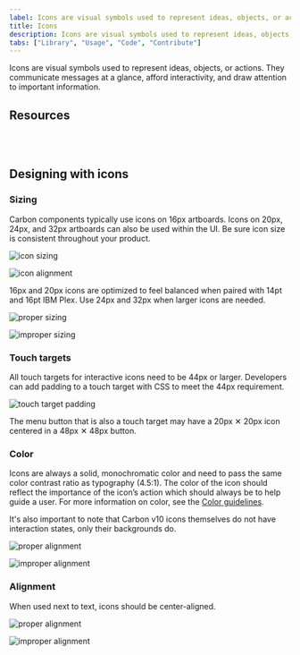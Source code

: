 ```yaml
---
label: Icons are visual symbols used to represent ideas, objects, or actions. They communicate messages at a glance, afford interactivity, and draw attention to important information.
title: Icons
description: Icons are visual symbols used to represent ideas, objects, or actions. They communicate messages at a glance, afford interactivity, and draw attention to important information.
tabs: ["Library", "Usage", "Code", "Contribute"]
---
```


<PageDescription>

Icons are visual symbols used to represent ideas, objects, or actions. They communicate messages at a glance, afford interactivity, and draw attention to important information.

</PageDescription>

## Resources

<Row className="resource-card-group">
<Column colLg={4} colMd={4} noGutterSm>
  <ResourceCard
    subTitle="Elements package: Icons"
    href="https://github.com/carbon-design-system/carbon/tree/master/packages/icons"
    >

<MdxIcon name="github" />

  </ResourceCard>
</Column>
<Column colLg={4} colMd={4}  noGutterSm>
  <ResourceCard
    subTitle="Elements package: Icons-React"
    href="https://github.com/carbon-design-system/carbon/tree/master/packages/icons-react"
    >

<MdxIcon name="github" />

 </ResourceCard>
</Column>
<Column colLg={4} colMd={4}  noGutterSm>
  <ResourceCard
    subTitle="Get the IBM Icons (16px, 20px) library"
    href="sketch://add-library/cloud/KW2yr"
    >
      <MdxIcon name="sketch" />
 </ResourceCard>
</Column>
<Column colLg={4} colMd={4}  noGutterSm>
  <ResourceCard
    subTitle="Get the IBM Icons (24px, 32px) library"
    href="sketch://add-library/cloud/2bwkM"
    >
      <MdxIcon name="sketch" />
 </ResourceCard>
</Column>
</Row>

<br />
<br />

## Designing with icons

### Sizing

Carbon components typically use icons on 16px artboards. Icons on 20px, 24px, and 32px artboards can also be used within the UI. Be sure icon size is consistent throughout your product.

![icon sizing](images/iconography_usage_sizing-alt.svg)

![icon alignment](images/iconography-usage-sizing-2.svg)

<Caption>
  16px and 20px icons are optimized to feel balanced when paired with 14pt and
  16pt IBM Plex. Use 24px and 32px when larger icons are needed.
</Caption>

<DoDontRow>
  <DoDont
    caption="Do use the correct icon size with IBM Plex.">

![proper sizing](images/iconography-usage-sizing-3.svg)

  </DoDont>
  <DoDont type="dont" caption="Don’t alter the icon-text size ratio.">

![improper sizing](images/iconography-usage-sizing-4.svg)

  </DoDont>
</DoDontRow>

### Touch targets

All touch targets for interactive icons need to be 44px or larger. Developers can add padding to a touch target with CSS to meet the 44px requirement.

![touch target padding](images/iconography-usage-padding-6.svg)

<Caption>
  The menu button that is also a touch target may have a 20px ✕ 20px icon
  centered in a 48px ✕ 48px button.
</Caption>

### Color

Icons are always a solid, monochromatic color and need to pass the same color contrast ratio as typography (4.5:1). The color of the icon should reflect the importance of the icon’s action which should always be to help guide a user. For more information on color, see the [Color guidelines](/guidelines/color/overview).

It's also important to note that Carbon v10 icons themselves do not have interaction states, only their backgrounds do.

<DoDontRow>
  <DoDont
    caption="Do match your icon color with your text color when pairing them.">

![proper alignment](images/iconography-color-01.png)

  </DoDont>
  <DoDont type="dont" caption="Don’t use different colors for text and icons.">

![improper alignment](images/iconography-color-02.png)

  </DoDont>
</DoDontRow>

### Alignment

When used next to text, icons should be center-aligned.

<DoDontRow>
  <DoDont
    caption="Do center-align icons when they’re next to text.">

![proper alignment](images/iconography-usage-sizing-5.svg)

  </DoDont>
  <DoDont type="dont" caption="Don’t baseline-align icons to the text.">

![improper alignment](images/iconography-usage-sizing-6.svg)

  </DoDont>
</DoDontRow>
